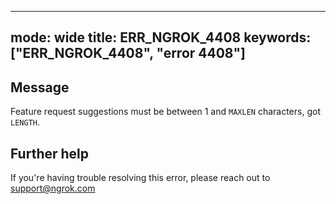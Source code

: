 
---
mode: wide
title: ERR_NGROK_4408
keywords: ["ERR_NGROK_4408", "error 4408"]
---

## Message
Feature request suggestions must be between 1 and `MAXLEN` characters, got `LENGTH`.




## Further help
If you're having trouble resolving this error, please reach out to [support@ngrok.com](mailto:support@ngrok.com?subject=Help%20with%20ERR_NGROK_4408)

